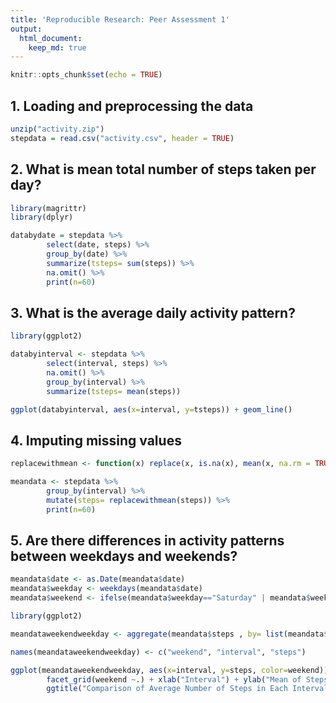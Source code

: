 ---
title: 'Reproducible Research: Peer Assessment 1'
output: 
  html_document:
    keep_md: true
---

```{r setup, include=FALSE}
knitr::opts_chunk$set(echo = TRUE)
```

## 1. Loading and preprocessing the data

```{r 1}
unzip("activity.zip")
stepdata = read.csv("activity.csv", header = TRUE)
```

## 2. What is mean total number of steps taken per day?

```{r 2}
library(magrittr)
library(dplyr)

databydate = stepdata %>% 
        select(date, steps) %>% 
        group_by(date) %>% 
        summarize(tsteps= sum(steps)) %>%
        na.omit() %>%
        print(n=60)
```

## 3. What is the average daily activity pattern?

```{r 3}
library(ggplot2)

databyinterval <- stepdata %>% 
        select(interval, steps) %>% 
        na.omit() %>% 
        group_by(interval) %>% 
        summarize(tsteps= mean(steps)) 

ggplot(databyinterval, aes(x=interval, y=tsteps)) + geom_line()
```

## 4. Imputing missing values

```{r 4}
replacewithmean <- function(x) replace(x, is.na(x), mean(x, na.rm = TRUE))

meandata <- stepdata %>% 
        group_by(interval) %>% 
        mutate(steps= replacewithmean(steps)) %>%
        print(n=60)
```

## 5. Are there differences in activity patterns between weekdays and weekends?

```{r 5}
meandata$date <- as.Date(meandata$date)
meandata$weekday <- weekdays(meandata$date)
meandata$weekend <- ifelse(meandata$weekday=="Saturday" | meandata$weekday=="Sunday", "Weekend", "Weekday" )

library(ggplot2)

meandataweekendweekday <- aggregate(meandata$steps , by= list(meandata$weekend, meandata$interval), na.omit(mean))

names(meandataweekendweekday) <- c("weekend", "interval", "steps")

ggplot(meandataweekendweekday, aes(x=interval, y=steps, color=weekend)) + geom_line() +
        facet_grid(weekend ~.) + xlab("Interval") + ylab("Mean of Steps") +
        ggtitle("Comparison of Average Number of Steps in Each Interval")
```


